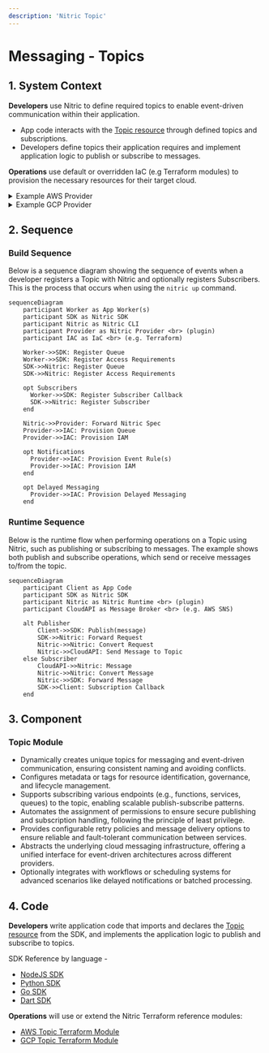 ```yaml
---
description: 'Nitric Topic'
---
```


# Messaging - Topics

## 1. System Context

**Developers** use Nitric to define required topics to enable event-driven communication within their application.

- App code interacts with the [Topic resource](/messaging#topics) through defined topics and subscriptions.
- Developers define topics their application requires and implement application logic to publish or subscribe to messages.

**Operations** use default or overridden IaC (e.g Terraform modules) to provision the necessary resources for their target cloud.

<details>
  <summary>Example AWS Provider</summary>
  
- **AWS SNS (Simple Notification Service)** serves as the messaging and event notification service.
- **AWS Lambda** functions are subscribed to SNS topics to process incoming messages.
- **AWS IAM** manages roles and policies for secure access to SNS topics and Lambda functions.
- **AWS Step Functions** make it possible to delay or schedule notifications, batch jobs, or any process that requires a timed pause before continuing with a task.

```mermaid
flowchart TD
    Developer["Developer"]
    Operations["Operations"]
    App["nitric up"]
    SNSTopic["AWS SNS Topic"]
    Lambda["AWS Lambda Functions"]
    IAM["AWS IAM"]
    StepFunctions["AWS Step Functions"]

    Developer -->|Code| App
    Operations -->|Terraform| App
    App -->|Create SNS Topic| SNSTopic
    App -->|Configure Subscriptions| SNSTopic
    App -->|Publish Messages| StepFunctions
    SNSTopic -->|Invoke Lambda| Lambda
    App -->|Manage Permissions| IAM
    StepFunctions -->|Delayed Messages| SNSTopic
    IAM -->SNSTopic

classDef default line-height:1;
classDef edgeLabel line-height:2;
```

</details>
<details>
  <summary>Example GCP Provider</summary>

- **Google Pub/Sub** serves as the messaging and event notification service.
- **Google Cloud Run** services are subscribed to Pub/Sub topics to process incoming messages.
- **Google IAM** manages roles and policies for secure access to Pub/Sub topics and Cloud Run services.
- **Retry Policy and Push Configuration** ensure reliable delivery and handling of messages to Cloud Run services.

```mermaid
flowchart TD
    Developer["Developer"]
    Operations["Operations"]
    App["nitric up"]
    PubSubTopic["Google Pub/Sub Topic"]
    CloudRun["Google Cloud Run Services"]
    IAM["Google IAM"]
    RetryConfig["Retry Policy & Push Config"]

    Developer -->|Code| App
    Operations -->|Terraform| App
    App -->|Create Pub/Sub Topic| PubSubTopic
    App -->|Configure Subscriptions| PubSubTopic
    App -->|Publish Messages| RetryConfig
    PubSubTopic -->|Push to Services| CloudRun
    App -->|Manage Permissions| IAM
    RetryConfig -->|Retry Delivery| PubSubTopic
    IAM -->PubSubTopic

classDef default line-height:1;
classDef edgeLabel line-height:2;
```

</details>

## 2. Sequence

### Build Sequence

Below is a sequence diagram showing the sequence of events when a developer registers a Topic with Nitric and optionally registers Subscribers. This is the process that occurs when using the `nitric up` command.

```mermaid
sequenceDiagram
    participant Worker as App Worker(s)
    participant SDK as Nitric SDK
    participant Nitric as Nitric CLI
    participant Provider as Nitric Provider <br> (plugin)
    participant IAC as IaC <br> (e.g. Terraform)

    Worker->>SDK: Register Queue
    Worker->>SDK: Register Access Requirements
    SDK->>Nitric: Register Queue
    SDK->>Nitric: Register Access Requirements

    opt Subscribers
      Worker->>SDK: Register Subscriber Callback
      SDK->>Nitric: Register Subscriber
    end

    Nitric->>Provider: Forward Nitric Spec
    Provider->>IAC: Provision Queue
    Provider->>IAC: Provision IAM

    opt Notifications
      Provider->>IAC: Provision Event Rule(s)
      Provider->>IAC: Provision IAM
    end

    opt Delayed Messaging
      Provider->>IAC: Provision Delayed Messaging
    end
```

### Runtime Sequence

Below is the runtime flow when performing operations on a Topic using Nitric, such as publishing or subscribing to messages. The example shows both publish and subscribe operations, which send or receive messages to/from the topic.

```mermaid
sequenceDiagram
    participant Client as App Code
    participant SDK as Nitric SDK
    participant Nitric as Nitric Runtime <br> (plugin)
    participant CloudAPI as Message Broker <br> (e.g. AWS SNS)

    alt Publisher
        Client->>SDK: Publish(message)
        SDK->>Nitric: Forward Request
        Nitric->>Nitric: Convert Request
        Nitric->>CloudAPI: Send Message to Topic
    else Subscriber
        CloudAPI->>Nitric: Message
        Nitric->>Nitric: Convert Message
        Nitric->>SDK: Forward Message
        SDK->>Client: Subscription Callback
    end
```

## 3. Component

### Topic Module

- Dynamically creates unique topics for messaging and event-driven communication, ensuring consistent naming and avoiding conflicts.
- Configures metadata or tags for resource identification, governance, and lifecycle management.
- Supports subscribing various endpoints (e.g., functions, services, queues) to the topic, enabling scalable publish-subscribe patterns.
- Automates the assignment of permissions to ensure secure publishing and subscription handling, following the principle of least privilege.
- Provides configurable retry policies and message delivery options to ensure reliable and fault-tolerant communication between services.
- Abstracts the underlying cloud messaging infrastructure, offering a unified interface for event-driven architectures across different providers.
- Optionally integrates with workflows or scheduling systems for advanced scenarios like delayed notifications or batched processing.

## 4. Code

**Developers** write application code that imports and declares the [Topic resource](/messaging#topics) from the SDK, and implements the application logic to publish and subscribe to topics.

SDK Reference by language -

- [NodeJS SDK](/reference/nodejs/topic/topic)
- [Python SDK](/reference/python/topic/topic)
- [Go SDK](/reference/go/topic/topic)
- [Dart SDK](/reference/dart/topic/topic)

**Operations** will use or extend the Nitric Terraform reference modules:

- [AWS Topic Terraform Module](https://github.com/nitrictech/nitric/blob/main/cloud/aws/deploytf/.nitric/modules/topic/main.tf)
- [GCP Topic Terraform Module](https://github.com/nitrictech/nitric/blob/main/cloud/gcp/deploytf/.nitric/modules/topic/main.tf)
